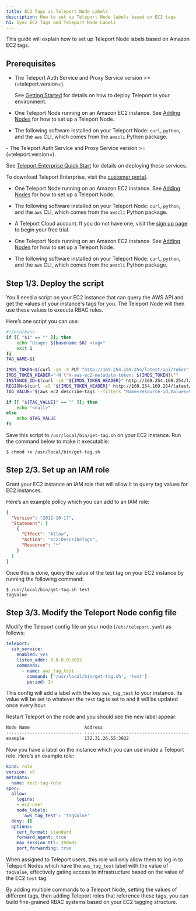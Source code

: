 ```yaml
---
title: EC2 Tags as Teleport Node Labels
description: How to set up Teleport Node labels based on EC2 tags
h1: Sync EC2 Tags and Teleport Node Labels
---
```


This guide will explain how to set up Teleport Node labels based on Amazon EC2 tags.

## Prerequisites

<Tabs>
<TabItem scope={["oss"]} label="Open Source">

- The Teleport Auth Service and Proxy Service version >= (=teleport.version=).

  See [Getting Started](../../getting-started.mdx) for details on how to deploy
  Teleport in your environment.

- One Teleport Node running on an Amazon EC2 instance. See
  [Adding Nodes](../admin/adding-nodes.mdx) for how to set up a Teleport Node.

- The following software installed on your Teleport Node: `curl`, `python`, and
  the `aws` CLI, which comes from the `awscli` Python package.

</TabItem>
<TabItem
  scope={["enterprise"]} label="Enterprise">
- The Teleport Auth Service and Proxy Service version >= (=teleport.version=).

  See [Teleport Enterprise Quick Start](../../enterprise/getting-started.mdx)
  for details on deploying these services.

  To download Teleport Enterprise, visit the
  [customer portal](https://dashboard.gravitational.com/web/login).

- One Teleport Node running on an Amazon EC2 instance. See
  [Adding Nodes](../admin/adding-nodes.mdx) for how to set up a Teleport Node.

- The following software installed on your Teleport Node: `curl`, `python`, and
  the `aws` CLI, which comes from the `awscli` Python package.

</TabItem>
<TabItem scope={["cloud"]}
  label="Teleport Cloud">

- A Teleport Cloud account. If you do not have one, visit the
  [sign up page](https://goteleport.com/signup/) to begin your free trial.

- One Teleport Node running on an Amazon EC2 instance. See
  [Adding Nodes](../admin/adding-nodes.mdx) for how to set up a Teleport Node.

- The following software installed on your Teleport Node: `curl`, `python`, and
  the `aws` CLI, which comes from the `awscli` Python package.

</TabItem>
</Tabs>

## Step 1/3. Deploy the script

You’ll need a script on your EC2 instance that can query the AWS API and get the
values of your instance's tags for you. The Teleport Node will then use these
values to execute RBAC rules.

Here’s one script you can use:

```bash
#!/bin/bash
if [[ "$1" == "" ]]; then
	echo "Usage: $(basename $0) <tag>"
	exit 1
fi
TAG_NAME=$1

IMDS_TOKEN=$(curl -sS -X PUT "http://169.254.169.254/latest/api/token" -H "X-aws-ec2-metadata-token-ttl-seconds: 300")
IMDS_TOKEN_HEADER="-H \"X-aws-ec2-metadata-token: ${IMDS_TOKEN}\""
INSTANCE_ID=$(curl -sS "${IMDS_TOKEN_HEADER}" http://169.254.169.254/latest/meta-data/instance-id)
REGION=$(curl -sS "${IMDS_TOKEN_HEADER}" http://169.254.169.254/latest/meta-data/placement/availability-zone | sed -e "s:\([0-9][0-9]*\)[a-z]*\$:\\1:")
TAG_VALUE="$(aws ec2 describe-tags --filters "Name=resource-id,Values=$INSTANCE_ID" "Name=key,Values=$TAG_NAME" --region $REGION --output=text | cut -f5)"

if [[ "${TAG_VALUE}" == "" ]]; then
	echo "<null>"
else
	echo $TAG_VALUE
fi
```

Save this script to `/usr/local/bin/get-tag.sh` on your EC2 instance.
Run the command below to make it executable:

```code
$ chmod +x /usr/local/bin/get-tag.sh
```

## Step 2/3. Set up an IAM role

Grant your EC2 instance an IAM role that will allow it to query tag values for EC2 instances.

Here’s an example policy which you can add to an IAM role:


```json
{
  "Version": "2012-10-17",
  "Statement": [
    {
      "Effect": "Allow",
      "Action": "ec2:DescribeTags",
      "Resource": "*"
    }
  ]
}
```

Once this is done, query the value of the test tag on your EC2 instance by running the following command:

```code
$ /usr/local/bin/get-tag.sh test
tagValue
```

## Step 3/3. Modify the Teleport Node config file

Modify the Teleport config file on your node (`/etc/teleport.yaml`) as follows:

```yaml
teleport:
  ssh_service:
    enabled: yes
    listen_addr: 0.0.0.0:3022
    commands:
      - name: aws_tag_test
        command: ['/usr/local/bin/get-tag.sh', 'test']
        period: 1h
```

This config will add a label with the key `aws_tag_test` to your instance. Its value will be set to whatever the `test` tag is set to and it will be updated once every hour.

Restart Teleport on the node and you should see the new label appear:

```txt
Node Name                     Address                                                                 Labels                                                                                      
----------------------------- ----------------------------------------------------------------------- ------------------------------------------------------------------------------------------- 
example                       172.31.26.55:3022                                                       aws_tag_test=tagValue
```

Now you have a label on the instance which you can use inside a Teleport role. Here’s an example role:

```yaml
kind: role
version: v5
metadata:
  name: test-tag-role
spec:
  allow:
    logins:
    - ec2-user
    node_labels:
      'aws_tag_test': 'tagValue'
  deny: {}
  options:
    cert_format: standard
    forward_agent: true
    max_session_ttl: 2h0m0s
    port_forwarding: true
```

When assigned to Teleport users, this role will only allow them to log in to
Teleport Nodes which have the `aws_tag_test` label with the value of `tagValue`,
effectively gating access to infrastructure based on the value of the EC2 `test`
tag.

By adding multiple commands to a Teleport Node, setting the values of different
tags, then adding Teleport roles that reference these tags, you can build
fine-grained RBAC systems based on your EC2 tagging structure.
